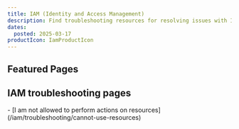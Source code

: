 ```yaml
---
title: IAM (Identity and Access Management)
description: Find troubleshooting resources for resolving issues with IAM.
dates:
  posted: 2025-03-17
productIcon: IamProductIcon
---
```


<ProductHeader
  productName="IAM troubleshooting"
  productLogo="iam"
  description="Discover how to solve the most common issues with Scaleway IAM."
/>

## Featured Pages

<Grid>
    <Card
      title="IAM FAQ"
      description="General info on Scaleway IAM."
      url="/iam/faq"
      label="See more"
    />
    <Card
      title="Understanding Scaleway IAM"
      description="A detailed overview of IAM features."
      url="/iam/reference-content/overview/"
      label="See more"
    />
    <Card
      title="Understanding IAM Policies"
      description="Detailed information about IAM policies."
      url="/iam/reference-content/policy/"
      label="See more"
    />
</Grid>
<Grid>
    <Card
      title="Using IAM API keys with Object Storage"
      description="This page explains how to use IAM API keys with Object Storage"
      url="/iam/api-cli/using-api-key-object-storage/"
      label="See more"
    />
    <Card
      title="Permission sets reference"
      description="Explore how to define and manage permissions for access control."
      url="/iam/reference-content/permission-sets/"
      label="See more"
    />
</Grid>

## IAM troubleshooting pages

<LinksList>
  - [I am not allowed to perform actions on resources](/iam/troubleshooting/cannot-use-resources)
</LinksList>
